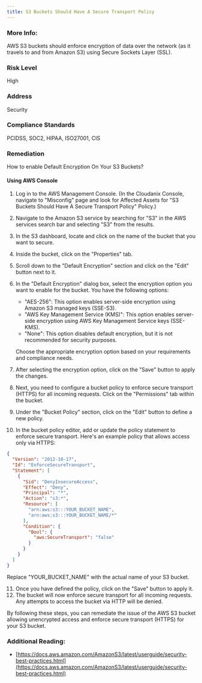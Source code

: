 ```yaml
---
title: S3 Buckets Should Have A Secure Transport Policy
---
```


### More Info:

AWS S3 buckets should enforce encryption of data over the network (as it travels to and from Amazon S3) using Secure Sockets Layer (SSL).

### Risk Level

High

### Address

Security

### Compliance Standards

PCIDSS, SOC2, HIPAA, ISO27001, CIS

### Remediation

How to enable Default Encryption On Your S3 Buckets?

#### Using AWS Console

1. Log in to the AWS Management Console.
    (In the Cloudanix Console, navigate to "Misconfig" page and look for Affected Assets for "S3 Buckets Should Have A Secure Transport Policy" Policy.)
2. Navigate to the Amazon S3 service by searching for "S3" in the AWS services search bar and selecting "S3" from the results.
3. In the S3 dashboard, locate and click on the name of the bucket that you want to secure.
4. Inside the bucket, click on the "Properties" tab.
5. Scroll down to the "Default Encryption" section and click on the "Edit" button next to it.
6. In the "Default Encryption" dialog box, select the encryption option you want to enable for the bucket. You have the following options:
   - "AES-256": This option enables server-side encryption using Amazon S3 managed keys (SSE-S3).
   - "AWS Key Management Service (KMS)": This option enables server-side encryption using AWS Key Management Service keys (SSE-KMS).
   - "None": This option disables default encryption, but it is not recommended for security purposes.
   
   Choose the appropriate encryption option based on your requirements and compliance needs.
7. After selecting the encryption option, click on the "Save" button to apply the changes.
8. Next, you need to configure a bucket policy to enforce secure transport (HTTPS) for all incoming requests. Click on the "Permissions" tab within the bucket.
9. Under the "Bucket Policy" section, click on the "Edit" button to define a new policy.
10. In the bucket policy editor, add or update the policy statement to enforce secure transport. Here's an example policy that allows access only via HTTPS:
   
```json
{
  "Version": "2012-10-17",
  "Id": "EnforceSecureTransport",
  "Statement": [
    {
      "Sid": "DenyInsecureAccess",
      "Effect": "Deny",
      "Principal": "*",
      "Action": "s3:*",
      "Resource": [
        "arn:aws:s3:::YOUR_BUCKET_NAME",
        "arn:aws:s3:::YOUR_BUCKET_NAME/*"
      ],
      "Condition": {
        "Bool": {
          "aws:SecureTransport": "false"
        }
      }
    }
  ]
}
```
   Replace "YOUR_BUCKET_NAME" with the actual name of your S3 bucket.
   
11. Once you have defined the policy, click on the "Save" button to apply it.
12. The bucket will now enforce secure transport for all incoming requests. Any attempts to access the bucket via HTTP will be denied.

By following these steps, you can remediate the issue of the AWS S3 bucket allowing unencrypted access and enforce secure transport (HTTPS) for your S3 bucket.

### Additional Reading:

- [https://docs.aws.amazon.com/AmazonS3/latest/userguide/security-best-practices.html](https://docs.aws.amazon.com/AmazonS3/latest/userguide/security-best-practices.html)
